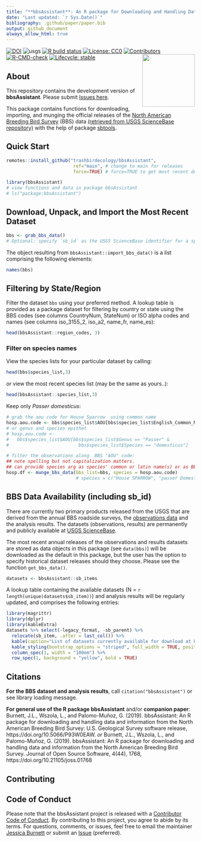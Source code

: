 ```yaml
---
title: "**bbsAssistant**: An R package for Downloading and Handling Data and Information from the North American Breeding Bird Survey (BBS)"
date: "Last updated: `r Sys.Date()`"
bibliography: .github/paper/paper.bib
output: github_document
always_allow_html: true
---
```


<!-- badges: start -->
[![DOI](https://joss.theoj.org/papers/10.21105/joss.01768/status.svg?style=flat-square&logo=appveyor)](https://doi.org/10.21105/joss.01768)
![usgs](https://img.shields.io/badge/USGS-Core-lightgrey.svg?style=flat-square&logo=appveyor)
[![R build status](https://github.com/trashbirdecology/bbsAssistant/workflows/R-CMD-check/badge.svg?style=flat-square&logo=appveyor)](https://github.com/trashbirdecology/bbsAssistant/actions)
[![License: CC0](https://img.shields.io/badge/License-CC0%201.0-lightgrey.svg?style=flat-square&logo=appveyor)](https://creativecommons.org/publicdomain/zero/1.0/)
[![Contributors](https://img.shields.io/badge/all_contributors-8-lightgrey.svg?style=flat-square&logo=appveyor)](#contributors)
[![R-CMD-check](https://github.com/trashbirdecology/bbsAssistant/workflows/R-CMD-check/badge.svg)](https://github.com/trashbirdecology/bbsAssistant/actions)
[![Lifecycle: stable](https://img.shields.io/badge/lifecycle-stable-brightgreen.svg)](https://lifecycle.r-lib.org/articles/stages.htm#stablel)
<!-- badges: end -->
<img src=".github/figures/logo.png" align="right" height=140/>


## About
This repository contains the development version of __bbsAssistant__. Please submit [Issues here](https://github.com/TrashBirdEcology/bbsAssistant/issues). 

This package contains functions for downloading, importing, and munging the official releases of the [North American Breeding Bird Survey](https://www.pwrc.usgs.gov/bbs/) (BBS) data [(retrieved from  USGS ScienceBase repository)](https://www.sciencebase.gov/catalog) with the help of package [sbtools](https://cran.r-project.org/package=sbtools). 

<!-- ## Potential Future Developments -->
<!-- - [ ] Functions for creating presence/absence and count matrices for use in JAGS and beyond (see also: https://github.com/trashbirdecology/bbsebird/)  -->
<!-- - [ ] Spatial visualization tools -->

<!-- devtools::check(args = c("--no-examples", "--no-tests")) -->

## Quick Start
```r
remotes::install_github("trashbirdecology/bbsAssistant", 
                         ref="main", # change to main for releases
                         force=TRUE) # force=TRUE to get most recent dev version
```


```r
library(bbsAssistant)
# view functions and data in package bbsAssistant
# ls("package:bbsAssistant")
```

## Download, Unpack, and Import the Most Recent Dataset
```r
bbs <- grab_bbs_data()
# Optional: specify `sb_id` as the USGS ScienceBase identifier for a specific data release. If sb_id is not supplied, will default to the most recent data release.
```
The object resulting from `bbsAssistant::import_bbs_data()` is a list comprising the following elements:
```r
names(bbs)
```

## Filtering by State/Region
Filter the dataset `bbs` using your preferred method. A lookup table is provided as a package dataset for filtering by country or state using the BBS codes (see columns CountryNum, StateNum) or ISO alpha codes and names (see columns iso_3155_2, iso_a2, name_fr, name_es):
```r
head(bbsAssistant::region_codes, 3)
```
### Filter on species names
View the species lists for your particular dataset by calling:
```r
head(bbs$species_list,3)
```

or view the most recent species list (may be the same as yours..):
```r
head(bbsAssistant::species_list,3)
```

Keep only _Passer domesticus_:
```r
# grab the aou code for House Sparrow  using common name 
hosp.aou.code <- bbs$species_list$AOU[bbs$species_list$English_Common_Name=="House Sparrow"]
# or genus and species epithet
# hosp.aou.code <-
#   bbs$species_list$AOU[bbs$species_list$Genus == "Passer" &
#                          bbs$species_list$Species == "domesticus"]

# filter the observations along  BBS "AOU" code:
## note spelling but not capitalization matters. 
## can provide species arg as species' common or latin name(s) or as BBS "AOU" code(s)
hosp.df <- munge_bbs_data(bbs_list=bbs, species = hosp.aou.code)
                          # species = c("House SPARROW", "passer Domesticus", hosp.aou.code)) 
```

## BBS Data Availability (including sb_id)
There are currently two primary products released from the USGS that are derived from the annual BBS roadside surveys, the [observations data](https://www.sciencebase.gov/catalog/item/52b1dfa8e4b0d9b325230cd9) and the analysis results. The datasets (observations, results) are permanently and publicly available at [USGS ScienceBase](https://www.sciencebase.gov). 

The most recent annual releases of the observations and results datasets are stored as data objects in this package (see `data(bbs)`) will be downloaded as the default in this package, but the user has the option to specify historical dataset releases should they choose. Please see the function `get_bbs_data()`.

```r
datasets <- bbsAssistant::sb_items
```
A lookup table containing the available datasets (N = `r length(unique(datasets$sb_item))`) and analysis results will be regularly updated, and comprises the following entries: 
```r
library(magrittr)
library(dplyr)
library(kableExtra)
datasets %>% select(-legacy_format, -sb_parent) %>%  
  relocate(sb_item, .after = last_col()) %>%
  kable(caption="List of datasets currently available for download at USGS ScienceBase. Highlighted and bold row indicates the default BBS observations dataset stored internally in the package.") %>% 
  kable_styling(bootstrap_options = "striped", full_width = TRUE, position = "left") %>% 
  column_spec(1, width = "100em") %>% 
  row_spec(1, background = "yellow", bold = TRUE)
```

## Citations
__For the BBS dataset and analysis results__, call `citation("bbsAssistant")` or see library loading message.

__For general use of the R package bbsAssistant__ and/or __companion paper__:  
Burnett, J.L., Wszola, L., and Palomo-Muñoz, G. (2019). bbsAssistant: An R package for downloading and handling data and information from the North American Breeding Bird Survey: U.S. Geological Survey software release, https://doi.org/10.5066/P93W0EAW.
_or_ 
Burnett, J.L., Wszola, L., and Palomo-Muñoz, G. (2019). bbsAssistant: An R package for downloading and handling data and information from the North American Breeding Bird Survey. Journal of Open Source Software, 4(44), 1768, https://doi.org/10.21105/joss.01768


## Contributing
## Code of Conduct

Please note that the bbsAssistant project is released with a [Contributor Code of Conduct](https://contributor-covenant.org/version/2/0/CODE_OF_CONDUCT.html). By contributing to this project, you agree to abide by its terms. For questions, comments, or issues, feel free to email the maintainer [Jessica Burnett](mailto:jburnett@usgs.gov) or submit an [Issue](https://github.com/TrashBirdEcology/bbsAssistant/issues) (preferred).
